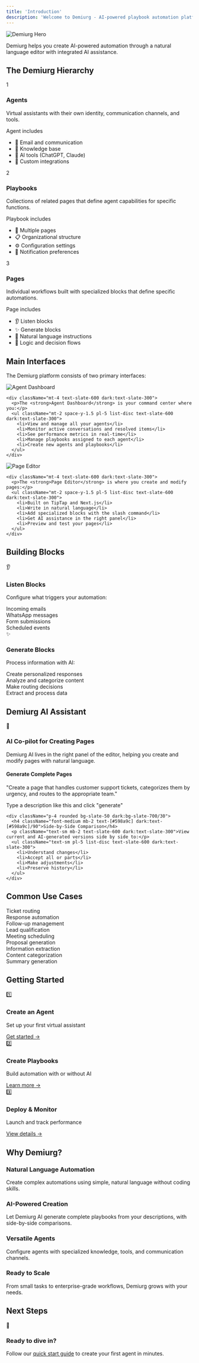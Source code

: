 ```yaml
---
title: 'Introduction'
description: 'Welcome to Demiurg - AI-powered playbook automation platform'
---
```


<img
  className="w-full rounded-lg mb-8"
  src="/images/hero-dark.png"
  alt="Demiurg Hero"
/>

<div className="p-4 rounded-md border border-slate-200 dark:border-slate-700/50 bg-slate-50 dark:bg-slate-800/30 mb-8">
  <p className="text-slate-700 dark:text-slate-300">Demiurg helps you create AI-powered automation through a natural language editor with integrated AI assistance.</p>
</div>

## The Demiurg Hierarchy

<div className="grid grid-cols-1 md:grid-cols-3 gap-4 mb-8">
  <div className="p-5 rounded-md bg-white dark:bg-slate-800/30 border border-slate-200 dark:border-slate-700/40 shadow-sm dark:shadow-none">
    <div className="flex items-center gap-2 mb-3">
      <div className="w-6 h-6 flex items-center justify-center bg-[#598a9c]/10 dark:bg-[#598a9c]/20 rounded text-sm text-[#598a9c]">1</div>
      <h3 className="text-xl font-medium text-slate-900 dark:text-white">Agents</h3>
    </div>
    <p className="mb-3 text-slate-600 dark:text-slate-300">Virtual assistants with their own identity, communication channels, and tools.</p>
    <div className="text-xs font-medium uppercase tracking-wide mb-2 text-slate-500 dark:text-slate-400">Agent includes</div>
    <ul className="space-y-1.5 text-sm text-slate-600 dark:text-slate-300">
      <li className="flex items-center gap-2">
        <span>📧</span> Email and communication
      </li>
      <li className="flex items-center gap-2">
        <span>🧠</span> Knowledge base
      </li>
      <li className="flex items-center gap-2">
        <span>🔧</span> AI tools (ChatGPT, Claude)
      </li>
      <li className="flex items-center gap-2">
        <span>🔌</span> Custom integrations
      </li>
    </ul>
  </div>
  
  <div className="p-5 rounded-md bg-white dark:bg-slate-800/30 border border-slate-200 dark:border-slate-700/40 shadow-sm dark:shadow-none">
    <div className="flex items-center gap-2 mb-3">
      <div className="w-6 h-6 flex items-center justify-center bg-[#598a9c]/10 dark:bg-[#598a9c]/20 rounded text-sm text-[#598a9c]">2</div>
      <h3 className="text-xl font-medium text-slate-900 dark:text-white">Playbooks</h3>
    </div>
    <p className="mb-3 text-slate-600 dark:text-slate-300">Collections of related pages that define agent capabilities for specific functions.</p>
    <div className="text-xs font-medium uppercase tracking-wide mb-2 text-slate-500 dark:text-slate-400">Playbook includes</div>
    <ul className="space-y-1.5 text-sm text-slate-600 dark:text-slate-300">
      <li className="flex items-center gap-2">
        <span>📄</span> Multiple pages
      </li>
      <li className="flex items-center gap-2">
        <span>📋</span> Organizational structure
      </li>
      <li className="flex items-center gap-2">
        <span>⚙️</span> Configuration settings
      </li>
      <li className="flex items-center gap-2">
        <span>🔔</span> Notification preferences
      </li>
    </ul>
  </div>
  
  <div className="p-5 rounded-md bg-white dark:bg-slate-800/30 border border-slate-200 dark:border-slate-700/40 shadow-sm dark:shadow-none">
    <div className="flex items-center gap-2 mb-3">
      <div className="w-6 h-6 flex items-center justify-center bg-[#598a9c]/10 dark:bg-[#598a9c]/20 rounded text-sm text-[#598a9c]">3</div>
      <h3 className="text-xl font-medium text-slate-900 dark:text-white">Pages</h3>
    </div>
    <p className="mb-3 text-slate-600 dark:text-slate-300">Individual workflows built with specialized blocks that define specific automations.</p>
    <div className="text-xs font-medium uppercase tracking-wide mb-2 text-slate-500 dark:text-slate-400">Page includes</div>
    <ul className="space-y-1.5 text-sm text-slate-600 dark:text-slate-300">
      <li className="flex items-center gap-2">
        <span>👂</span> Listen blocks
      </li>
      <li className="flex items-center gap-2">
        <span>✨</span> Generate blocks
      </li>
      <li className="flex items-center gap-2">
        <span>📝</span> Natural language instructions
      </li>
      <li className="flex items-center gap-2">
        <span>🔄</span> Logic and decision flows
      </li>
    </ul>
  </div>
</div>

## Main Interfaces

The Demiurg platform consists of two primary interfaces:

<Tabs>
  <Tab title="Agent Dashboard">
    <Frame>
      <img src="/images/agent-dashboard.png" alt="Agent Dashboard" className="rounded-lg" />
    </Frame>
    
    <div className="mt-4 text-slate-600 dark:text-slate-300">
      <p>The <strong>Agent Dashboard</strong> is your command center where you:</p>
      <ul className="mt-2 space-y-1.5 pl-5 list-disc text-slate-600 dark:text-slate-300">
        <li>View and manage all your agents</li>
        <li>Monitor active conversations and resolved items</li>
        <li>See performance metrics in real-time</li>
        <li>Manage playbooks assigned to each agent</li>
        <li>Create new agents and playbooks</li>
      </ul>
    </div>
  </Tab>
  
  <Tab title="Page Editor">
    <Frame>
      <img src="/images/page-editor.png" alt="Page Editor" className="rounded-lg" />
    </Frame>
    
    <div className="mt-4 text-slate-600 dark:text-slate-300">
      <p>The <strong>Page Editor</strong> is where you create and modify pages:</p>
      <ul className="mt-2 space-y-1.5 pl-5 list-disc text-slate-600 dark:text-slate-300">
        <li>Built on TipTap and Next.js</li>
        <li>Write in natural language</li>
        <li>Add specialized blocks with the slash command</li>
        <li>Get AI assistance in the right panel</li>
        <li>Preview and test your pages</li>
      </ul>
    </div>
  </Tab>
</Tabs>

## Building Blocks

<div className="grid grid-cols-1 md:grid-cols-2 gap-6 mt-8">
  <div className="p-5 rounded-md bg-white dark:bg-slate-800/30 border border-slate-200 dark:border-slate-700/40 shadow-sm dark:shadow-none">
    <div className="flex items-center gap-2 mb-3">
      <span className="text-xl">👂</span> 
      <h3 className="font-medium text-slate-900 dark:text-white">Listen Blocks</h3>
    </div>
    <p className="mb-3 text-slate-600 dark:text-slate-300">Configure what triggers your automation:</p>
    <div className="space-y-2">
      <div className="px-3 py-2 rounded bg-slate-50 dark:bg-slate-700/30 text-sm text-slate-600 dark:text-slate-300">Incoming emails</div>
      <div className="px-3 py-2 rounded bg-slate-50 dark:bg-slate-700/30 text-sm text-slate-600 dark:text-slate-300">WhatsApp messages</div>
      <div className="px-3 py-2 rounded bg-slate-50 dark:bg-slate-700/30 text-sm text-slate-600 dark:text-slate-300">Form submissions</div>
      <div className="px-3 py-2 rounded bg-slate-50 dark:bg-slate-700/30 text-sm text-slate-600 dark:text-slate-300">Scheduled events</div>
    </div>
  </div>
  
  <div className="p-5 rounded-md bg-white dark:bg-slate-800/30 border border-slate-200 dark:border-slate-700/40 shadow-sm dark:shadow-none">
    <div className="flex items-center gap-2 mb-3">
      <span className="text-xl">✨</span> 
      <h3 className="font-medium text-slate-900 dark:text-white">Generate Blocks</h3>
    </div>
    <p className="mb-3 text-slate-600 dark:text-slate-300">Process information with AI:</p>
    <div className="space-y-2">
      <div className="px-3 py-2 rounded bg-slate-50 dark:bg-slate-700/30 text-sm text-slate-600 dark:text-slate-300">Create personalized responses</div>
      <div className="px-3 py-2 rounded bg-slate-50 dark:bg-slate-700/30 text-sm text-slate-600 dark:text-slate-300">Analyze and categorize content</div>
      <div className="px-3 py-2 rounded bg-slate-50 dark:bg-slate-700/30 text-sm text-slate-600 dark:text-slate-300">Make routing decisions</div>
      <div className="px-3 py-2 rounded bg-slate-50 dark:bg-slate-700/30 text-sm text-slate-600 dark:text-slate-300">Extract and process data</div>
    </div>
  </div>
</div>

## Demiurg AI Assistant

<div className="p-6 rounded-md bg-white dark:bg-slate-800/30 border border-slate-200 dark:border-slate-700/40 shadow-sm dark:shadow-none mt-8 mb-8">
  <div className="flex items-start gap-4 mb-4">
    <div className="text-3xl">🧠</div>
    <div>
      <h3 className="font-medium text-lg text-slate-900 dark:text-white">AI Co-pilot for Creating Pages</h3>
      <p className="text-sm mt-1 text-slate-600 dark:text-slate-300">Demiurg AI lives in the right panel of the editor, helping you create and modify pages with natural language.</p>
    </div>
  </div>
  
  <div className="grid grid-cols-1 md:grid-cols-2 gap-4">
    <div className="p-4 rounded bg-slate-50 dark:bg-slate-700/30">
      <h4 className="font-medium mb-2 text-[#598a9c] dark:text-[#598a9c]/90">Generate Complete Pages</h4>
      <div className="p-3 rounded bg-white dark:bg-slate-800/60 mb-2 text-sm italic border border-slate-200 dark:border-slate-600/50 text-slate-600 dark:text-slate-300">
        "Create a page that handles customer support tickets, categorizes them by urgency, and routes to the appropriate team."
      </div>
      <p className="text-xs text-slate-500 dark:text-slate-400">Type a description like this and click "generate"</p>
    </div>
    
    <div className="p-4 rounded bg-slate-50 dark:bg-slate-700/30">
      <h4 className="font-medium mb-2 text-[#598a9c] dark:text-[#598a9c]/90">Side-by-Side Comparison</h4>
      <p className="text-sm mb-2 text-slate-600 dark:text-slate-300">View current and AI-generated versions side by side to:</p>
      <ul className="text-sm pl-5 list-disc text-slate-600 dark:text-slate-300">
        <li>Understand changes</li>
        <li>Accept all or parts</li>
        <li>Make adjustments</li>
        <li>Preserve history</li>
      </ul>
    </div>
  </div>
</div>

## Common Use Cases

<CardGroup cols={3}>
  <Card title="Customer Support" icon="headset">
    <div className="space-y-2 mt-2">
      <div className="px-3 py-2 text-xs rounded bg-slate-50 dark:bg-slate-700/30 text-slate-600 dark:text-slate-300">Ticket routing</div>
      <div className="px-3 py-2 text-xs rounded bg-slate-50 dark:bg-slate-700/30 text-slate-600 dark:text-slate-300">Response automation</div>
      <div className="px-3 py-2 text-xs rounded bg-slate-50 dark:bg-slate-700/30 text-slate-600 dark:text-slate-300">Follow-up management</div>
    </div>
  </Card>
  <Card title="Sales Automation" icon="shopping-cart">
    <div className="space-y-2 mt-2">
      <div className="px-3 py-2 text-xs rounded bg-slate-50 dark:bg-slate-700/30 text-slate-600 dark:text-slate-300">Lead qualification</div>
      <div className="px-3 py-2 text-xs rounded bg-slate-50 dark:bg-slate-700/30 text-slate-600 dark:text-slate-300">Meeting scheduling</div>
      <div className="px-3 py-2 text-xs rounded bg-slate-50 dark:bg-slate-700/30 text-slate-600 dark:text-slate-300">Proposal generation</div>
    </div>
  </Card>
  <Card title="Document Processing" icon="file-lines">
    <div className="space-y-2 mt-2">
      <div className="px-3 py-2 text-xs rounded bg-slate-50 dark:bg-slate-700/30 text-slate-600 dark:text-slate-300">Information extraction</div>
      <div className="px-3 py-2 text-xs rounded bg-slate-50 dark:bg-slate-700/30 text-slate-600 dark:text-slate-300">Content categorization</div>
      <div className="px-3 py-2 text-xs rounded bg-slate-50 dark:bg-slate-700/30 text-slate-600 dark:text-slate-300">Summary generation</div>
    </div>
  </Card>
</CardGroup>

## Getting Started

<div className="grid grid-cols-1 md:grid-cols-3 gap-4 my-8">
  <div className="p-5 rounded-md bg-white dark:bg-slate-800/30 border border-slate-200 dark:border-slate-700/40 shadow-sm dark:shadow-none">
    <div className="text-2xl mb-2">1️⃣</div>
    <h3 className="text-lg font-medium mb-1 text-slate-900 dark:text-white">Create an Agent</h3>
    <p className="text-sm mb-3 text-slate-600 dark:text-slate-300">Set up your first virtual assistant</p>
    <a href="/tutorials/quick-start" className="text-[#598a9c] dark:text-[#598a9c]/90 text-sm font-medium hover:underline">Get started →</a>
  </div>
  <div className="p-5 rounded-md bg-white dark:bg-slate-800/30 border border-slate-200 dark:border-slate-700/40 shadow-sm dark:shadow-none">
    <div className="text-2xl mb-2">2️⃣</div>
    <h3 className="text-lg font-medium mb-1 text-slate-900 dark:text-white">Create Playbooks</h3>
    <p className="text-sm mb-3 text-slate-600 dark:text-slate-300">Build automation with or without AI</p>
    <a href="/playbooks/overview" className="text-[#598a9c] dark:text-[#598a9c]/90 text-sm font-medium hover:underline">Learn more →</a>
  </div>
  <div className="p-5 rounded-md bg-white dark:bg-slate-800/30 border border-slate-200 dark:border-slate-700/40 shadow-sm dark:shadow-none">
    <div className="text-2xl mb-2">3️⃣</div>
    <h3 className="text-lg font-medium mb-1 text-slate-900 dark:text-white">Deploy & Monitor</h3>
    <p className="text-sm mb-3 text-slate-600 dark:text-slate-300">Launch and track performance</p>
    <a href="/advanced/monitoring" className="text-[#598a9c] dark:text-[#598a9c]/90 text-sm font-medium hover:underline">View details →</a>
  </div>
</div>

## Why Demiurg?

<CardGroup cols={2}>
  <Card>
    <div className="border-l-2 border-[#1C3943] pl-4">
      <h3 className="font-medium mb-2 text-slate-900 dark:text-white">Natural Language Automation</h3>
      <p className="text-slate-600 dark:text-slate-300">Create complex automations using simple, natural language without coding skills.</p>
    </div>
  </Card>
  <Card>
    <div className="border-l-2 border-[#1C3943] pl-4">
      <h3 className="font-medium mb-2 text-slate-900 dark:text-white">AI-Powered Creation</h3>
      <p className="text-slate-600 dark:text-slate-300">Let Demiurg AI generate complete playbooks from your descriptions, with side-by-side comparisons.</p>
    </div>
  </Card>
  <Card>
    <div className="border-l-2 border-[#1C3943] pl-4">
      <h3 className="font-medium mb-2 text-slate-900 dark:text-white">Versatile Agents</h3>
      <p className="text-slate-600 dark:text-slate-300">Configure agents with specialized knowledge, tools, and communication channels.</p>
    </div>
  </Card>
  <Card>
    <div className="border-l-2 border-[#1C3943] pl-4">
      <h3 className="font-medium mb-2 text-slate-900 dark:text-white">Ready to Scale</h3>
      <p className="text-slate-600 dark:text-slate-300">From small tasks to enterprise-grade workflows, Demiurg grows with your needs.</p>
    </div>
  </Card>
</CardGroup>

<div className="mt-8">
  <h2 className="mb-4">Next Steps</h2>
  <div className="p-4 rounded-md bg-white dark:bg-slate-800/30 border border-slate-200 dark:border-slate-700/40 shadow-sm dark:shadow-none">
    <div className="flex items-center gap-3">
      <div className="text-2xl">🚀</div>
      <div>
        <h3 className="font-medium text-slate-900 dark:text-white">Ready to dive in?</h3>
        <p className="text-sm mt-1 text-slate-600 dark:text-slate-300">Follow our <a href="/tutorials/quick-start" className="text-[#598a9c] dark:text-[#598a9c]/90 hover:underline">quick start guide</a> to create your first agent in minutes.</p>
      </div>
    </div>
  </div>
</div>